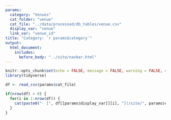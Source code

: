 ```yaml
---
params:
  category: "Venues"
  cat_folder: "venue"
  cat_file: "../data/processed/db_tables/venue.csv"
  display_var: "venue"
  link_var: "venue_id"
title: "Category: `r params$category`"
output: 
  html_document:
    includes:
      before_body: "../site/navbar.html" 
---
```


```r
knitr::opts_chunk$set(echo = FALSE, message = FALSE, warning = FALSE, error = FALSE)
library(tidyverse)
```

```r
df <- read_csv(params$cat_file)
```

```r
if(nrow(df) > 0) {
  for(i in 1:nrow(df)) {
    cat(paste0("- [", df[[params$display_var]][i], "](/site/", params$cat_folder,"/", df[[params$link_var]][i], ".html)"), sep = "\n")  
  }
}

```
